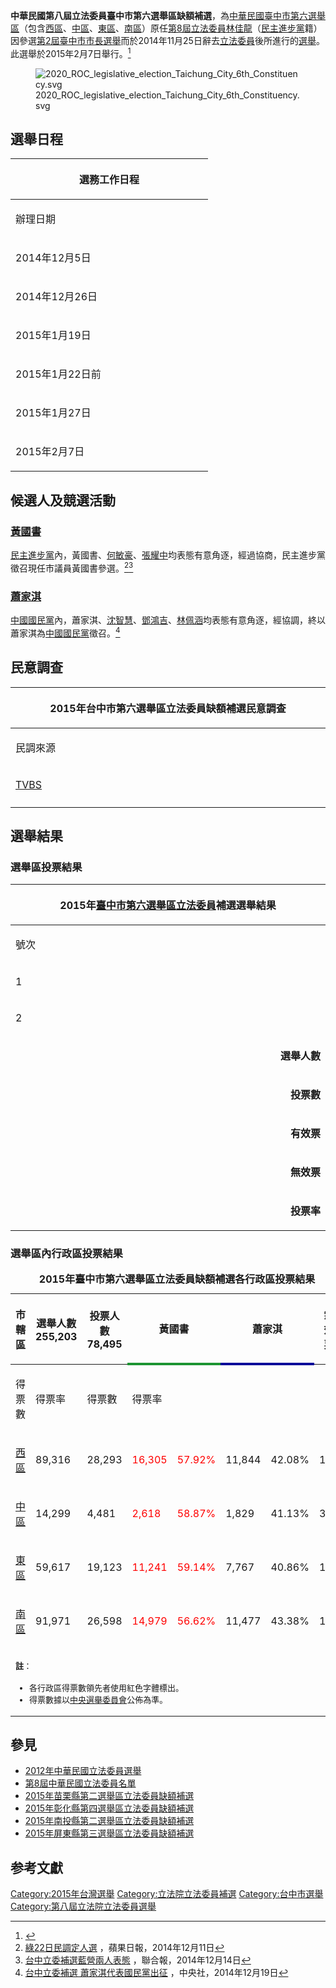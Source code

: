 {{Infobox Election
|election_name = 2015年臺中市第六選舉區立法委員缺額補選
|country = Taiwan
|type = presidential
|ongoing = no
|party = no
|previous_election = 2012年中華民國立法委員選舉
|previous_year = 2012年
|next_election = 2016年中華民國立法委員選舉
|next_year = 2016年
|election_date = 2015年2月7日
|image1 = [[File:民進黨籍教育文化委員會召委黃國書_(cropped).jpg|120px]]
|nominee1 = [[黃國書_(1964年)|黃國書]] [[File:Vote1.svg|20px]]
|party1 = 民主進步黨
|popular_vote1     = 45,143
|percentage1       = 57.83%
|image2 = [[File:2008TourDeTaiwan_Stage4_Chia-chi_Hsiao.jpg|120px]]
|nominee2 = [[蕭家淇|蕭家淇]]
|party2 = 中國國民黨 
|popular_vote2     = 32,917
|percentage2       = 42.17%
|title              = 臺中市第六選舉區立委
|posttitle          = 
|before_election= [[林佳龍|林佳龍]]
|after_election= [[黃國書_(1964年)|黃國書]]
}}
{{台灣政治}}
'''中華民國第八屆立法委員臺中市第六選舉區缺額補選'''，為[[中華民國|中華民國]][[臺中市|臺中市]][[臺中市第六選舉區_(立法委員)|第六選舉區]]（包含[[西區_(臺中市)|西區]]、[[中區_(臺中市)|中區]]、[[東區_(臺中市)|東區]]、[[南區_(臺中市)|南區]]）原任[[第8屆中華民國立法委員名單|第8屆立法委員]][[林佳龍|林佳龍]]（[[民主進步黨|民主進步黨]]籍）因參選[[2014年中華民國直轄市長及縣市長選舉|第2屆臺中市市長選舉]]而於2014年11月25日辭去[[立法委員|立法委員]]後所進行的[[選舉|選舉]]。此選舉於2015年2月7日舉行。<ref>{{Cite web |url=http://www.appledaily.com.tw/realtimenews/article/politics/20141205/519032/5%E7%AB%8B%E5%A7%94%E7%BC%BA%E9%A1%8D%E3%80%80%E6%98%8E%E5%B9%B42%E6%9C%887%E6%97%A5%E8%A3%9C%E9%81%B8 |title=5立委缺額　明年2月7日補選 |accessdate=2014-12-05 |archive-date=2014-12-27 |archive-url=https://web.archive.org/web/20141227191748/http://www.appledaily.com.tw/realtimenews/article/politics/20141205/519032/5%E7%AB%8B%E5%A7%94%E7%BC%BA%E9%A1%8D%E3%80%80%E6%98%8E%E5%B9%B42%E6%9C%887%E6%97%A5%E8%A3%9C%E9%81%B8 |dead-url=no }}</ref>

[[File:2020_ROC_legislative_election_Taichung_City_6th_Constituency.svg|thumb]]

== 選舉日程 ==
{|class="wikitable collapsible autocollapse"
|-style="background-color:#E9E9E9"
!colspan="2" style="width:300px;"|選務工作日程
|-style="background-color:#E9E9E9"
!辦理日期!!工作項目
|-
|2014年12月5日||發布選舉公告。
|-
|2014年12月26日||登記截止。
|-
|2015年1月19日||審定候選人名單。
|-
|2015年1月22日前||候選人號次抽籤。
|-
|2015年1月27日||公告候選人名單。
|-
|2015年2月7日||投票、開票。
|}

== 候選人及競選活動 ==
===[[黃國書_(1964年)|黃國書]]===
[[民主進步黨|民主進步黨]]內，黃國書、[[何敏豪|何敏豪]]、[[張耀中|張耀中]]均表態有意角逐，經過協商，民主進步黨徵召現任市議員黃國書參選。<ref>[http://www.appledaily.com.tw/realtimenews/article/politics/20141211/522482/ 綠22日民調定人選] {{Wayback|url=http://www.appledaily.com.tw/realtimenews/article/politics/20141211/522482/ |date=20141214111146 }}，蘋果日報，2014年12月11日</ref><ref>[http://udn.com/NEWS/BREAKINGNEWS/BREAKINGNEWS1/9129213.shtml 台中立委補選藍營兩人表態] {{Wayback|url=http://udn.com/NEWS/BREAKINGNEWS/BREAKINGNEWS1/9129213.shtml |date=20141214103820 }}，聯合報，2014年12月14日</ref>

===[[蕭家淇|蕭家淇]]===
[[中國國民黨|中國國民黨]]內，蕭家淇、[[沈智慧|沈智慧]]、[[鄧鴻吉|鄧鴻吉]]、[[林佩涵|林佩涵]]均表態有意角逐，經協調，終以蕭家淇為[[中國國民黨|中國國民黨]]徵召。<ref>[http://www.cna.com.tw/news/aipl/201412190325-1.aspx 台中立委補選 蕭家淇代表國民黨出征] {{Wayback|url=http://www.cna.com.tw/news/aipl/201412190325-1.aspx |date=20141219154524 }}，中央社，2014年12月19日</ref>

==民意調查==
{|class=wikitable style="text-align:center"
|- 
! colspan="7" style="width:620px;"|2015年台中市第六選舉區立法委員缺額補選民意調查
|- 
! style="width:120px;"|民調來源
! style="width:140px;"|完成日期
! style="width:120px; border-bottom:4px solid #1B9431;" |黃國書
! style="width:120px; border-bottom:4px solid #000099;" |[[Image:Emblem_of_the_Kuomintang.svg|20px]] 蕭家淇

! style="width:120px; border-bottom:4px solid #707070;" |[[Image:Undecided-Square.png|20px]] 未表態
|-
|[https://web.archive.org/web/20150113165234/http://home.tvbs.com.tw/static/FILE_DB/PCH/201501/20150113220213530.pdf TVBS]||2015年1月7日||style="background-color:#99FF99; border-left:4px solid #1B9431;" |'''41%'''||33%||26%
|-

|}

==選舉結果==
===選舉區投票結果===
{|class="wikitable collapsible" style="text-align:center"
|-
! colspan="7" width=620px|2015年[[臺中市第六選舉區|臺中市第六選舉區]][[立法委員|立法委員]]補選選舉結果
|-
!width=35|號次
!width=55| 候選人
!width=120| 政黨
!width=75| 得票數
!width=75| 得票率
!width=49| 當選標記
!rowspan=9|[[File:2015臺中六補選.png|335px]]
|-
|1||[[黃國書_(1964年)|黃國書]]||{{dpp}}||style="border-left:4px solid #1B9431;" align="right"|45,143
|align="right"|57.83%
|align="center"|[[File:Vote1.svg|20px]]
|-
|2||[[蕭家淇|蕭家淇]]||{{kmt}}||style="border-left:4px solid #000099;" align="right"|32,917
|align="right"|42.17%
|align="center"|
|- bgcolor=EEEEEE 
| colspan="3" align="right" | '''選舉人數''' || colspan="3" align="left" |　255,203
|- bgcolor=EEEEEE 
| colspan="3" align="right" | '''投票數''' || colspan="3" align="left" |　78,495
|- bgcolor=EEEEEE 
| colspan="3" align="right" | '''有效票''' || colspan="3" align="left" |　78,060
|- bgcolor=EEEEEE 
| colspan="3" align="right" | '''無效票''' || colspan="3" align="left" |　435
|- bgcolor=EEEEEE 
| colspan="3" align="right" | '''投票率''' || colspan="3" align="left" |　30.76%
|}

===選舉區內行政區投票結果===
{| class="wikitable" style="margin: auto; text-align:right;"
|-  
|+'''2015年臺中市第六選舉區立法委員缺額補選各行政區投票結果''' 
|-
! rowspan=2 style="width:75px;"| 市轄區
! rowspan=2 style="width:75px;"| 選舉人數255,203
! rowspan=2 style="width:75px;"| 投票人數78,495
! colspan=2 style="border-bottom:4px solid #1B9431;" | 黃國書
! colspan=2 style="border-bottom:4px solid #000099;" | 蕭家淇
! rowspan=2 style="width:60px;"| 無效票
! rowspan=2 style="width:60px;"| 投票率
! rowspan=2 style="width:75px;"| 前二名<br />得票差
|-
!style="width:75px;"| 得票數 !!style="width:60px;"| 得票率 !!style="width:75px;"| 得票數 !!style="width:60px;"| 得票率
|-
! style="border-right:6px solid #; " |[[西區_(臺中市)|西區]]
| 89,316 || 28,293 ||style="color: red"| 16,305 ||style="color: red"| 57.92% || 11,844 || 42.08% || 144 || 31.68% || 4,461
|- bgcolor="#EEEEEE"
! style="border-right:6px solid #; " |[[中區_(臺中市)|中區]]
| 14,299 || 4,481 ||style="color: red"| 2,618 ||style="color: red"| 58.87% || 1,829 || 41.13% || 34 || 31.34% || 789
|-
! style="border-right:6px solid #; " |[[東區_(臺中市)|東區]]
| 59,617 || 19,123 ||style="color: red"| 11,241 ||style="color: red"| 59.14% || 7,767 || 40.86% || 115 || 32.08% || 3,474
|- bgcolor="#EEEEEE"
! style="border-right:6px solid #; " |[[南區_(臺中市)|南區]]
| 91,971 || 26,598 ||style="color: red"| 14,979 ||style="color: red"| 56.62% || 11,477 || 43.38% || 142 || 28.92% || 3,502
|-
|colspan=12 bgcolor=#EEEEEE align=left|<font size="2">'''註'''：
*各行政區得票數領先者使用紅色字體標出。
*得票數據以[[中華民國中央選舉委員會|中央選舉委員會]]公佈為準。</small>
|}

== 參見 ==
*[[2012年中華民國立法委員選舉|2012年中華民國立法委員選舉]]
*[[第8屆中華民國立法委員名單|第8屆中華民國立法委員名單]]
*[[2015年苗栗縣第二選舉區立法委員缺額補選|2015年苗栗縣第二選舉區立法委員缺額補選]]
*[[2015年彰化縣第四選舉區立法委員缺額補選|2015年彰化縣第四選舉區立法委員缺額補選]]
*[[2015年南投縣第二選舉區立法委員缺額補選|2015年南投縣第二選舉區立法委員缺額補選]]
*[[2015年屏東縣第三選舉區立法委員缺額補選|2015年屏東縣第三選舉區立法委員缺額補選]]

== 参考文獻 ==
<div class="references-small">
<references />
</div>

{{Portal bar|臺灣|臺中|政治}}

[[Category:2015年台灣選舉|Category:2015年台灣選舉]]
[[Category:立法院立法委員補選|Category:立法院立法委員補選]]
[[Category:台中市選舉|Category:台中市選舉]]
[[Category:第八屆立法院立法委員選舉|Category:第八屆立法院立法委員選舉]]